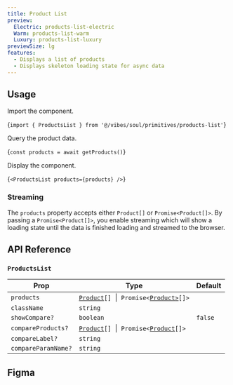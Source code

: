 ```yaml
---
title: Product List
preview:
  Electric: products-list-electric
  Warm: products-list-warm
  Luxury: products-list-luxury
previewSize: lg
features:
  - Displays a list of products
  - Displays skeleton loading state for async data
---
```


## Usage

Import the component.

<CodeBlock lang="bash">{`import { ProductsList } from '@/vibes/soul/primitives/products-list'`}</CodeBlock>

Query the product data.

<CodeBlock lang="bash">{`const products = await getProducts()`}</CodeBlock>

Display the component.

<CodeBlock lang="bash">{`<ProductsList products={products} />`}</CodeBlock>

### Streaming

The `products` property accepts either `Product[]` or `Promise<Product[]>`. By passing a `Promise<Product[]>`, you enable streaming which will show a loading state until the data is finished loading and streamed to the browser.

## API Reference

### `ProductsList`

| Prop                | Type                                                                                                                         | Default |
| ------------------- | ---------------------------------------------------------------------------------------------------------------------------- | ------- |
| `products`          | [`Product`](/docs/soul/product-card#product)`[]` &nbsp;\| &nbsp;`Promise<`[`Product>`](/docs/soul/product-card#product)`[]>` |         |
| `className`         | `string`                                                                                                                     |         |
| `showCompare?`      | `boolean`                                                                                                                    | `false` |
| `compareProducts?`  | [`Product`](/docs/soul/product-card#product)`[]` &nbsp;\|&nbsp; `Promise<`[`Product`](/docs/soul/product-card#product)`[]>`  |         |
| `compareLabel?`     | `string`                                                                                                                     |         |
| `compareParamName?` | `string`                                                                                                                     |         |

## Figma

<Figma url="https://www.figma.com/design/kgCf8OkDCe90wBSKNNqueL/Soul-Vibe?node-id=3021-67477&t=AsLeJWIgmBOsgk51-1" />
